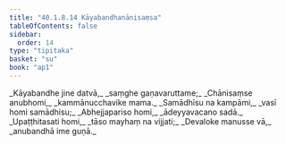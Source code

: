 ```yaml
---
title: "40.1.8.14 Kāyabandhanānisaṃsa"
tableOfContents: false
sidebar:
  order: 14
type: "tipitaka"
basket: "su"
book: "ap1"
---
```



<DynamicBreadcrumb />

<Division number="127" book="ap1" bookNo="20" page="362">

<Paragraph number="4424" type="verses" book="ap1">
_Kāyabandhe jine datvā,_  
_saṃghe gaṇavaruttame;_  
_Chānisaṃse anubhomi,_  
_kammānucchavike mama._  

</Paragraph>

</Division>
<Division number="128" book="ap1" bookNo="20" page="362">

<Paragraph number="4425" type="verses" book="ap1">
_Samādhīsu na kampāmi,_  
_vasī homi samādhisu;_  
_Abhejjapariso homi,_  
_ādeyyavacano sadā._  

</Paragraph>

</Division>
<Division number="129" book="ap1" bookNo="20" page="362">

<Paragraph number="4426" type="verses" book="ap1">
_Upaṭṭhitasati homi,_  
_tāso mayhaṃ na vijjati;_  
_Devaloke manusse vā,_  
_anubandhā ime guṇā._
</Paragraph>
</Division>